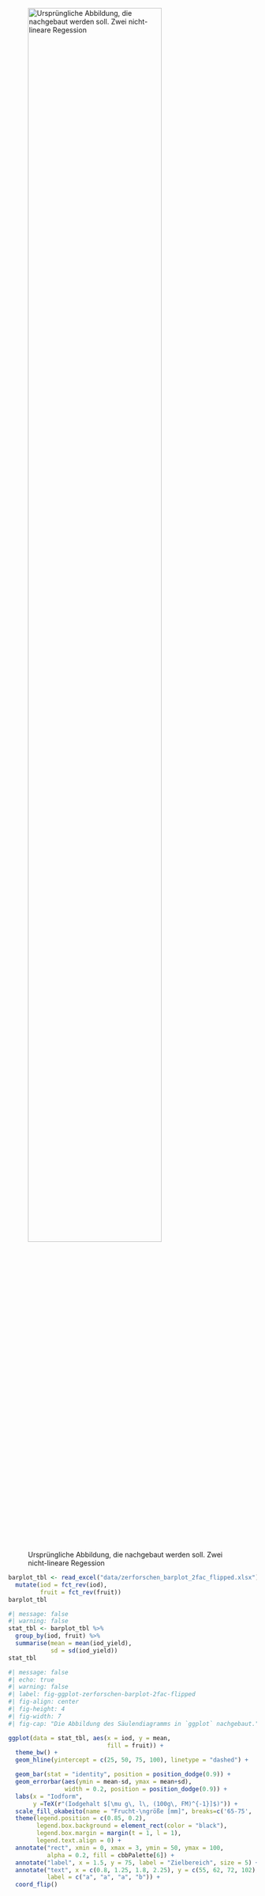 ![Ursprüngliche Abbildung, die nachgebaut werden soll. Zwei nicht-lineare Regession](images/eda/zerforschen_barplot_complex_02.png){#fig-ur-barplot-03 fig-align="center" width="80%"}

```r
barplot_tbl <- read_excel("data/zerforschen_barplot_2fac_flipped.xlsx") %>% 
  mutate(iod = fct_rev(iod),
         fruit = fct_rev(fruit))
barplot_tbl
```

```r
#| message: false
#| warning: false
stat_tbl <- barplot_tbl %>% 
  group_by(iod, fruit) %>% 
  summarise(mean = mean(iod_yield),
            sd = sd(iod_yield))
stat_tbl
```

```r
#| message: false
#| echo: true
#| warning: false
#| label: fig-ggplot-zerforschen-barplot-2fac-flipped
#| fig-align: center
#| fig-height: 4
#| fig-width: 7
#| fig-cap: "Die Abbildung des Säulendiagramms in `ggplot` nachgebaut."

ggplot(data = stat_tbl, aes(x = iod, y = mean,
                            fill = fruit)) +
  theme_bw() +
  geom_hline(yintercept = c(25, 50, 75, 100), linetype = "dashed") +

  geom_bar(stat = "identity", position = position_dodge(0.9)) + 
  geom_errorbar(aes(ymin = mean-sd, ymax = mean+sd), 
                width = 0.2, position = position_dodge(0.9)) +
  labs(x = "Iodform",
       y =TeX(r"(Iodgehalt $[\mu g\, l\, (100g\, FM)^{-1}]$)")) +
  scale_fill_okabeito(name = "Frucht-\ngröße [mm]", breaks=c('65-75', '75-80')) +
  theme(legend.position = c(0.85, 0.2),
        legend.box.background = element_rect(color = "black"),
        legend.box.margin = margin(t = 1, l = 1),
        legend.text.align = 0) +
  annotate("rect", xmin = 0, xmax = 3, ymin = 50, ymax = 100, 
           alpha = 0.2, fill = cbbPalette[6]) + 
  annotate("label", x = 1.5, y = 75, label = "Zielbereich", size = 5) +
  annotate("text", x = c(0.8, 1.25, 1.8, 2.25), y = c(55, 62, 72, 102),
           label = c("a", "a", "a", "b")) +
  coord_flip() 

```
